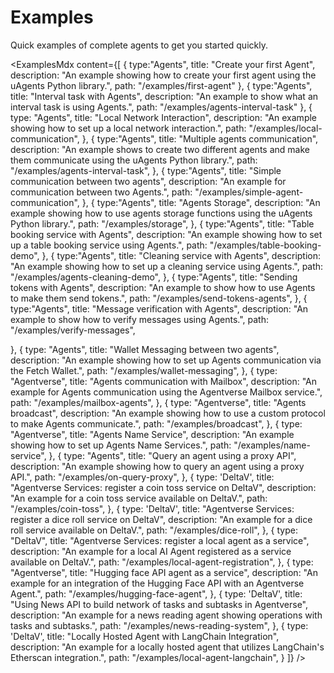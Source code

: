 # Examples

<div className="nx-text-fetch-content">
  Quick examples of complete agents to get you started quickly.
</div>


<ExamplesMdx 
 content={[
{
    type:"Agents",
    title: "Create your first Agent",
    description: "An example showing how to create your first agent using the uAgents Python library.",
    path: "/examples/first-agent"
},
{
    type:"Agents",
    title: "Interval task with Agents",
    description: "An example to show what an interval task is using Agents.",
    path: "/examples/agents-interval-task"
},
{
    type: "Agents",
    title: "Local Network Interaction",
    description: "An example showing how to set up a local network interaction.",
    path: "/examples/local-communication",
},
{
    type:"Agents",
    title: "Multiple agents communication",
    description: "An example shows to create two different agents and make them communicate using the uAgents Python library.",
    path: "/examples/agents-interval-task",
},
{
    type:"Agents",
    title: "Simple communication between two agents",
    description: "An example for communication between two Agents.",
    path: "/examples/simple-agent-communication",
},
{
    type:"Agents",
    title: "Agents Storage",
    description: "An example showing how to use agents storage functions using the uAgents Python library.",
    path: "/examples/storage",
},
{
    type:"Agents",
    title: "Table booking service with Agents",
    description: "An example showing how to set up a table booking service using Agents.",
    path: "/examples/table-booking-demo",
},
{
    type:"Agents",
    title: "Cleaning service with Agents",
    description: "An example showing how to set up a cleaning service using Agents.",
    path: "/examples/agents-cleaning-demo",
},
{
    type:"Agents",
    title: "Sending tokens with Agents",
    description: "An example to show how to use Agents to make them send tokens.",
    path: "/examples/send-tokens-agents",
},
{
    type:"Agents",
    title: "Message verification with Agents",
    description: "An example to show how to verify messages using Agents.",
    path: "/examples/verify-messages",

},
{
    type: "Agents",
    title: "Wallet Messaging between two agents",
    description: "An example showing how to set up Agents communication via the Fetch Wallet.",
    path: "/examples/wallet-messaging",
},
{
    type: "Agentverse",
    title: "Agents communication with Mailbox",
    description: "An example for Agents communication using the Agentverse Mailbox service.",
    path: "/examples/mailbox-agents",
},
{
    type: "Agentverse",
    title: "Agents broadcast",
    description: "An example showing how to use a custom protocol to make Agents communicate.",
    path: "/examples/broadcast",
},
{
    type: "Agentverse",
    title: "Agents Name Service",
    description: "An example showing how to set up Agents Name Services.",
    path: "/examples/name-service",
},
{
    type: "Agents", 
    title: "Query an agent using a proxy API",
    description: "An example showing how to query an agent using a proxy API.",
    path: "/examples/on-query-proxy",
},
{
    type: 'DeltaV',
    title: "Agentverse Services: register a coin toss service on DeltaV",
    description: "An example for a coin toss service available on DeltaV.",
    path: "/examples/coin-toss",
},
{
    type: 'DeltaV',
    title: "Agentverse Services: register a dice roll service on DeltaV",
    description: "An example for a dice roll service available on DeltaV.",
    path: "/examples/dice-roll",
},
{
    type: "DeltaV", 
    title: "Agentverse Services: register a local agent as a service",
    description: "An example for a local AI Agent registered as a service available on DeltaV.",
    path: "/examples/local-agent-registration",
},
{
    type: "Agentverse",
    title: "Hugging face API agent as a service",
    description: "An example for an integration of the Hugging Face API with an Agentverse Agent.",
    path: "/examples/hugging-face-agent",
},
{
    type: 'DeltaV', 
    title: "Using News API to build network of tasks and subtasks in Agentverse",
    description: "An example for a news reading agent showing operations with tasks and subtasks.",
    path: "/examples/news-reading-system",
},
{
    type: 'DeltaV',
    title: "Locally Hosted Agent with LangChain Integration",
    description: "An example for a locally hosted agent that utilizes LangChain's Etherscan integration.",
    path: "/examples/local-agent-langchain",
}
]}
/>
<div className="nx-mb-8"></div>

